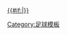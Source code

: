 [[2012/13賽季歐洲聯賽冠軍盃#分組賽|{{#if:{{{dc|}}}|{{nowrap|2012/13-{zh:球季;zh-hans:赛季;zh-hant:球季;zh-cn:赛季;}--{zh:歐聯;zh-hans:欧冠;zh-hant:歐聯;zh-cn:欧冠;}-}}}} {{nowrap|-{zh:分組賽;zh-hans:小组赛;zh-hant:分組賽;zh-cn:小组赛;}-}}]]<!--
--><noinclude>[[Category:足球模板]]
</noinclude>